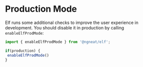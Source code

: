# Production Mode
Elf runs some additional checks to improve the user experience in development. You should disable it in production by calling `enableElfProdMode`:

```ts
import { enableElfProdMode } from '@ngneat/elf';

if(production) {
 enableElfProdMode()
}
```
